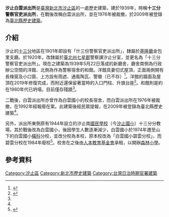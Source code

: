 {{TW monument|name=汐止白雲派出所|image=2020_Xizhi_Baiyun_Police_Station_i.jpg|imagename=白雲派出所洋館正面|pushpin_map=<!-- Taiwan -->|formername=十三分警察官吏派出所|othername=|class=衙署|level=歷史建築|date=2009年8月20日|location=新北市汐止區汐碇路373號西側|coordinates={{Coord|25.037783|121.641037|display=inline,title}}|time=1939年|reg_url=https://nchdb.boch.gov.tw/assets/overview/historicalBuilding/20190618000001}}
'''汐止白雲派出所'''是[[臺灣|臺灣]][[新北市|新北市]][[汐止區|汐止區]]的一處歷史建築，建於1939年，時稱'''十三分警察官吏派出所'''，在戰後改稱白雲派出所，並在1976年被裁撤，於2009年被登錄為[[新北市文化資產|臺北縣歷史建築]]。

== 介紹 ==
汐止的[[十三分|十三分]]地區在1901年即設有「什三份警察官吏派出所」，隸屬於[[基隆廳|基隆廳]]金包里支廳。於1920年，改隸屬於[[臺北州|臺北州]][[七星郡|七星郡]]警察課汐止分室，並更名為「十三分警察官吏派出所」。現在之建築為1939年5月22日落成的新廳舍，廳舍南側為行政辦公空間的洋館、北側為作為警察宿舍的和館。洋館具妻切式屋頂，正面兩側開有長條窗及小口窗、上方設有雨遮、通風陶瓦、警徽（已不存）<ref name=":0">{{Cite book|title=新北市歷史建築汐止白雲派出所調查研究計畫|last=財團法人中華民俗藝術基金會|publisher=新北市政府文化局|year=2012}}</ref>。洋館的牆面及屋頂在2019年修復完成，而附近還保留著當時的入口門柱、升旗台座<ref>{{Cite web|title=日據時期白雲分駐所荒廢 修復展新貌|url=http://www.xizhi.tw/pin/7122/|date=2019-05-21|access-date=2021-03-27|archive-date=2021-01-18|archive-url=https://web.archive.org/web/20210118192412/http://www.xizhi.tw/pin/7122/|dead-url=no}}</ref>。和館則是約在1980年代已坍塌，目前僅存殘蹟<ref name=":0" />。

二戰後，白雲派出所亦曾作為白雲國小的校長宿舍，而白雲派出所在1976年被裁撤，在1992年經報廢在案。此建築後經民眾提報，在2009年被登錄為臺北縣歷史建築<ref name=":0" />。

另外，派出所東側原有1944年設立的汐止南[[國民學校|國民學校]]（今[[汐止國小|汐止國小]]）十三分分教場，其於戰後改為白雲國小，後因學生人數逐漸減少，白雲國小於1974年遷至山下的白雲國小[[橫科|橫科]]分校，並改分校為本校，原本校改為「白雲國小碧雲分校」，而碧雲分校在1984年廢校<ref>{{Cite web|title=學校沿革|url=https://www.pyps.ntpc.edu.tw/p/412-1000-105.php|publisher=新北市汐止區白雲國民小學|access-date=2021-03-27|archive-date=2020-09-20|archive-url=https://web.archive.org/web/20200920104744/https://www.pyps.ntpc.edu.tw/p/412-1000-105.php|dead-url=no}}</ref>。校舍在之後由[[人本教育基金會|人本教育基金會]]承租，以開辦[[森林小學|森林小學]]。

== 參考資料 ==
<references />
{{新北市文化資產}}
[[Category:汐止區|Category:汐止區]]
[[Category:新北市歷史建築|Category:新北市歷史建築]]
[[Category:台灣日治時期官署建築|Category:台灣日治時期官署建築]]